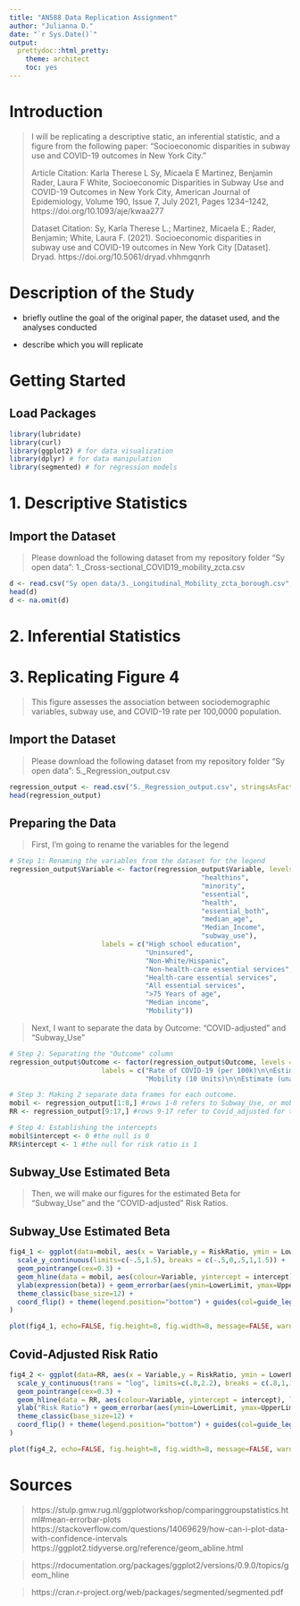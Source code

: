```yaml
---
title: "AN588 Data Replication Assignment"
author: "Julianna D."
date: "`r Sys.Date()`"
output: 
  prettydoc::html_pretty:
    theme: architect
    toc: yes
---
```

# Introduction
> I will be replicating a descriptive static, an inferential statistic, and a figure from the following paper: "Socioeconomic disparities in subway use and COVID-19 outcomes in New York City."  
>
> Article Citation: Karla Therese L Sy, Micaela E Martinez, Benjamin Rader, Laura F White, Socioeconomic Disparities in Subway Use and COVID-19 Outcomes in New York City, American Journal of Epidemiology, Volume 190, Issue 7, July 2021, Pages 1234–1242, https://doi.org/10.1093/aje/kwaa277
>
> Dataset Citation: Sy, Karla Therese L.; Martinez, Micaela E.; Rader, Benjamin; White, Laura F. (2021). Socioeconomic disparities in subway use and COVID-19 outcomes in New York City [Dataset]. Dryad. https://doi.org/10.5061/dryad.vhhmgqnrh 

# Description of the Study
- briefly outline the goal of the original paper, the dataset used, and the analyses conducted

- describe which you will replicate


# Getting Started

## Load Packages
```r
library(lubridate)
library(curl)
library(ggplot2) # for data visualization
library(dplyr) # for data manipulation
library(segmented) # for regression models
```

# 1. Descriptive Statistics

## Import the Dataset
> Please download the following dataset from my repository folder "Sy open data": 1._Cross-sectional_COVID19_mobility_zcta.csv

```r
d <- read.csv("Sy open data/3._Longitudinal_Mobility_zcta_borough.csv", header=TRUE)
head(d)
d <- na.omit(d)
```



# 2. Inferential Statistics

# 3. Replicating Figure 4
> This figure assesses the association between sociodemographic variables, subway use, and COVID-19 rate per 100,0000 population. 

## Import the Dataset
> Please download the following dataset from my repository folder "Sy open data": 5._Regression_output.csv

```r
regression_output <- read.csv("5._Regression_output.csv", stringsAsFactors = TRUE)
head(regression_output)
```


## Preparing the Data
> First, I'm going to rename the variables for the legend

```r
# Step 1: Renaming the variables from the dataset for the legend
regression_output$Variable <- factor(regression_output$Variable, levels = c("hs",
                                                "healthins",
                                                "minority",
                                                "essential",
                                                "health",
                                                "essential_both",
                                                "median_age",
                                                "Median_Income",
                                                "subway_use"),
                       labels = c("High school education",
                                  "Uninsured",
                                  "Non-White/Hispanic",
                                  "Non-health-care essential services",
                                  "Health-care essential services",
                                  "All essential services",
                                  ">75 Years of age",
                                  "Median income",
                                  "Mobility")) 
```

> Next, I want to separate the data by Outcome: "COVID-adjusted" and "Subway_Use"

```r
# Step 2: Separating the "Outcome" column
regression_output$Outcome <- factor(regression_output$Outcome, levels = c("COVID_adjusted","Subway_Use"),
                       labels = c("Rate of COVID-19 (per 100k)\n\nEstimate (adjusted for testing):\nRisk Ratio",
                                  "Mobility (10 Units)\n\nEstimate (unadjusted):\nbeta")) 

# Step 3: Making 2 separate data frames for each outcome.
mobil <- regression_output[1:8,] #rows 1-8 refers to Subway_Use, or mobility
RR <- regression_output[9:17,] #rows 9-17 refer to Covid_adjusted for the Risk Ratio

# Step 4: Establishing the intercepts 
mobil$intercept <- 0 #the null is 0
RR$intercept <- 1 #the null for risk ratio is 1
```

## Subway_Use Estimated Beta
> Then, we will make our figures for the estimated Beta for "Subway_Use" and the "COVID-adjusted" Risk Ratios.

## Subway_Use Estimated Beta
```r
fig4_1 <- ggplot(data=mobil, aes(x = Variable,y = RiskRatio, ymin = LowerLimit, ymax = UpperLimit )) +
  scale_y_continuous(limits=c(-.5,1.5), breaks = c(-.5,0,.5,1,1.5)) +
  geom_pointrange(cex=0.3) +
  geom_hline(data = mobil, aes(colour=Variable, yintercept = intercept), linetype=2, show.legend = FALSE) + xlab('') + 
  ylab(expression(beta)) + geom_errorbar(aes(ymin=LowerLimit, ymax=UpperLimit), width=0.3,cex=0.7) +
  theme_classic(base_size=12) +
  coord_flip() + theme(legend.position="bottom") + guides(col=guide_legend(ncol=3, byrow=TRUE, reverse = TRUE, title.position = "bottom")) + theme(legend.text = element_text(size=12), text=element_text(size=12), axis.text=element_text(size=12, colour="black"), legend.margin = margin(10, 50, 10, 10)
)

plot(fig4_1, echo=FALSE, fig.height=8, fig.width=8, message=FALSE, warning=FALSE, paged.print=FALSE)
```

## Covid-Adjusted Risk Ratio
```r

fig4_2 <- ggplot(data=RR, aes(x = Variable,y = RiskRatio, ymin = LowerLimit, ymax = UpperLimit )) +
  scale_y_continuous(trans = "log", limits=c(.8,2.2), breaks = c(.8,1,1.2,1.4,1.6,1.8, 2.0, 2.2)) +
  geom_pointrange(cex=0.3) +
  geom_hline(data = RR, aes(colour=Variable, yintercept = intercept), linetype=2, show.legend = FALSE) + xlab('') + 
  ylab("Risk Ratio") + geom_errorbar(aes(ymin=LowerLimit, ymax=UpperLimit),width=0.3,cex=0.7) +
  theme_classic(base_size=12) +
  coord_flip() + theme(legend.position="bottom") + guides(col=guide_legend(ncol=3, byrow=TRUE, reverse = TRUE, title.position = "bottom")) + theme(legend.text = element_text(size=12), text=element_text(size=12), axis.text=element_text(size=12, colour="black"), legend.margin = margin(10, 50, 10, 10)
)

plot(fig4_2, echo=FALSE, fig.height=8, fig.width=8, message=FALSE, warning=FALSE, paged.print=FALSE)
```


# Sources
> https://stulp.gmw.rug.nl/ggplotworkshop/comparinggroupstatistics.html#mean-errorbar-plots  
> https://stackoverflow.com/questions/14069629/how-can-i-plot-data-with-confidence-intervals  
> https://ggplot2.tidyverse.org/reference/geom_abline.html  

> https://rdocumentation.org/packages/ggplot2/versions/0.9.0/topics/geom_hline  

> https://cran.r-project.org/web/packages/segmented/segmented.pdf  

